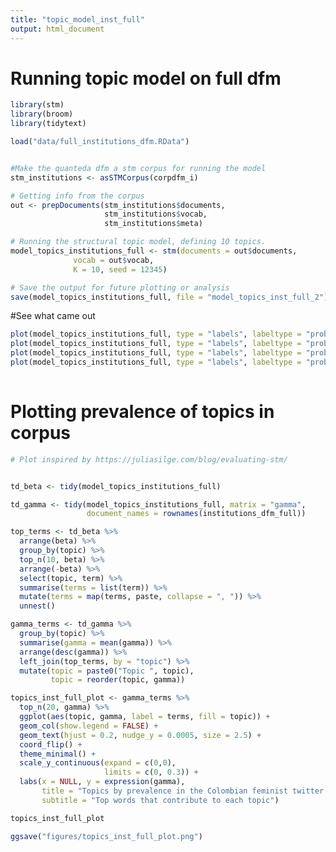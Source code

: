 ```yaml
---
title: "topic_model_inst_full"
output: html_document
---
```

# Running topic model on full dfm 

```r
library(stm)
library(broom)
library(tidytext)

load("data/full_institutions_dfm.RData")


#Make the quanteda dfm a stm corpus for running the model
stm_institutions <- asSTMCorpus(corpdfm_i)

# Getting info from the corpus
out <- prepDocuments(stm_institutions$documents, 
                     stm_institutions$vocab, 
                     stm_institutions$meta)

# Running the structural topic model, defining 10 topics. 
model_topics_institutions_full <- stm(documents = out$documents, 
              vocab = out$vocab, 
              K = 10, seed = 12345)

# Save the output for future plotting or analysis 
save(model_topics_institutions_full, file = "model_topics_inst_full_2")
```

#See what came out 

```r

plot(model_topics_institutions_full, type = "labels", labeltype = "prob", topics = (1:3)) # or frex, lift, score
plot(model_topics_institutions_full, type = "labels", labeltype = "prob", topics = (4:6)) 
plot(model_topics_institutions_full, type = "labels", labeltype = "prob", topics = (7:9)) 
plot(model_topics_institutions_full, type = "labels", labeltype = "prob", topics = 10)
 
```

# Plotting prevalence of topics in corpus 

```r

# Plot inspired by https://juliasilge.com/blog/evaluating-stm/


td_beta <- tidy(model_topics_institutions_full)

td_gamma <- tidy(model_topics_institutions_full, matrix = "gamma",
                 document_names = rownames(institutions_dfm_full))

top_terms <- td_beta %>%
  arrange(beta) %>%
  group_by(topic) %>%
  top_n(10, beta) %>%
  arrange(-beta) %>%
  select(topic, term) %>%
  summarise(terms = list(term)) %>%
  mutate(terms = map(terms, paste, collapse = ", ")) %>% 
  unnest()

gamma_terms <- td_gamma %>%
  group_by(topic) %>%
  summarise(gamma = mean(gamma)) %>%
  arrange(desc(gamma)) %>%
  left_join(top_terms, by = "topic") %>%
  mutate(topic = paste0("Topic ", topic),
         topic = reorder(topic, gamma))

topics_inst_full_plot <- gamma_terms %>%
  top_n(20, gamma) %>%
  ggplot(aes(topic, gamma, label = terms, fill = topic)) +
  geom_col(show.legend = FALSE) +
  geom_text(hjust = 0.2, nudge_y = 0.0005, size = 2.5) +
  coord_flip() +
  theme_minimal() +
  scale_y_continuous(expand = c(0,0),
                     limits = c(0, 0.3)) +
  labs(x = NULL, y = expression(gamma),
       title = "Topics by prevalence in the Colombian feminist twitter discourse - Institutional accounts (full dfm)",
       subtitle = "Top words that contribute to each topic")

topics_inst_full_plot

ggsave("figures/topics_inst_full_plot.png")
```